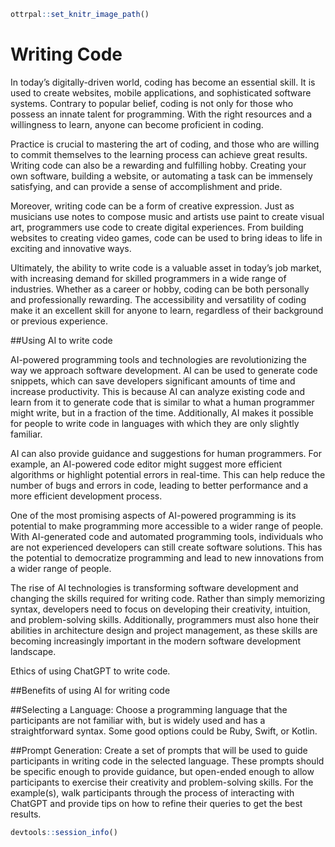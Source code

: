 

```r
ottrpal::set_knitr_image_path()
```

# Writing Code

In today's digitally-driven world, coding has become an essential skill. It is used to create websites, mobile applications, and sophisticated software systems. Contrary to popular belief, coding is not only for those who possess an innate talent for programming. With the right resources and a willingness to learn, anyone can become proficient in coding.

Practice is crucial to mastering the art of coding, and those who are willing to commit themselves to the learning process can achieve great results. Writing code can also be a rewarding and fulfilling hobby. Creating your own software, building a website, or automating a task can be immensely satisfying, and can provide a sense of accomplishment and pride.

Moreover, writing code can be a form of creative expression. Just as musicians use notes to compose music and artists use paint to create visual art, programmers use code to create digital experiences. From building websites to creating video games, code can be used to bring ideas to life in exciting and innovative ways.

Ultimately, the ability to write code is a valuable asset in today's job market, with increasing demand for skilled programmers in a wide range of industries. Whether as a career or hobby, coding can be both personally and professionally rewarding. The accessibility and versatility of coding make it an excellent skill for anyone to learn, regardless of their background or previous experience. 


##Using AI to write code

AI-powered programming tools and technologies are revolutionizing the way we approach software development. AI can be used to generate code snippets, which can save developers significant amounts of time and increase productivity. This is because AI can analyze existing code and learn from it to generate code that is similar to what a human programmer might write, but in a fraction of the time. Additionally, AI makes it possible for people to write code in languages with which they are only slightly familiar.

AI can also provide guidance and suggestions for human programmers. For example, an AI-powered code editor might suggest more efficient algorithms or highlight potential errors in real-time. This can help reduce the number of bugs and errors in code, leading to better performance and a more efficient development process.

One of the most promising aspects of AI-powered programming is its potential to make programming more accessible to a wider range of people. With AI-generated code and automated programming tools, individuals who are not experienced developers can still create software solutions. This has the potential to democratize programming and lead to new innovations from a wider range of people.

The rise of AI technologies is transforming software development  and changing the skills required for writing code. Rather than simply memorizing syntax, developers need to focus on developing their creativity, intuition, and problem-solving skills. Additionally, programmers must also hone their abilities in architecture design and project management, as these skills are becoming increasingly important in the modern software development landscape.

:::{.reflection}
Ethics of using ChatGPT to write code.
:::

##Benefits of using AI for writing code

##Selecting a Language: 
Choose a programming language that the participants are not familiar with, but is widely used and has a straightforward syntax. Some good options could be Ruby, Swift, or Kotlin.

##Prompt Generation: 
Create a set of prompts that will be used to guide participants in writing code in the selected language. These prompts should be specific enough to provide guidance, but open-ended enough to allow participants to exercise their creativity and problem-solving skills. For the example(s), walk participants through the process of interacting with ChatGPT and provide tips on how to refine their queries to get the best results.



```r
devtools::session_info()
```

